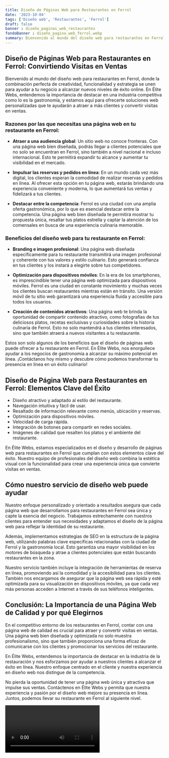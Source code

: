 ```yaml
---
title: Diseño de Páginas Web para Restaurantes en Ferrol
date: '2023-10-04'
tags: ['Diseño web', 'Restaurantes', 'Ferrol']
draft: false
banner : diseño_paginas_web_restaurantes
fondoBanner : diseño_pagina_web_ferrol.webp
summary: Bienvenido al mundo del diseño web para restaurantes en Ferrol, donde la combinación perfecta de creatividad, funcionalidad y estrategia se unen para ayudar a tu negocio a alcanzar nuevos niveles de éxito online. En Élite Webs, entendemos la importancia de destacar en una industria competitiva como lo es la gastronomía, y estamos aquí para ofrecerte soluciones web personalizadas que te ayudarán a atraer a más clientes y convertir visitas en ventas.
---
```


## Diseño de Páginas Web para Restaurantes en Ferrol: Convirtiendo Visitas en Ventas

Bienvenido al mundo del diseño web para restaurantes en Ferrol, donde la combinación perfecta de creatividad, funcionalidad y estrategia se unen para ayudar a tu negocio a alcanzar nuevos niveles de éxito online. En Élite Webs, entendemos la importancia de destacar en una industria competitiva como lo es la gastronomía, y estamos aquí para ofrecerte soluciones web personalizadas que te ayudarán a atraer a más clientes y convertir visitas en ventas.

### Razones por las que necesitas una página web en tu restaurante en Ferrol:

- **Atraer a una audiencia global**: Un sitio web no conoce fronteras. Con una página web bien diseñada, podrás llegar a clientes potenciales que no solo se encuentran en Ferrol, sino también a nivel nacional e incluso internacional. Esto te permitirá expandir tu alcance y aumentar tu visibilidad en el mercado.

- **Impulsar las reservas y pedidos en línea**: En un mundo cada vez más digital, los clientes esperan la comodidad de realizar reservas y pedidos en línea. Al ofrecer esta opción en tu página web, estarás brindando una experiencia conveniente y moderna, lo que aumentará tus ventas y fidelizará a tus clientes.

- **Destacar entre la competencia**: Ferrol es una ciudad con una amplia oferta gastronómica, por lo que es esencial destacar entre la competencia. Una página web bien diseñada te permitirá mostrar tu propuesta única, resaltar tus platos estrella y captar la atención de los comensales en busca de una experiencia culinaria memorable.

### Beneficios del diseño web para tu restaurante en Ferrol:

- **Branding e imagen profesional**: Una página web diseñada específicamente para tu restaurante transmitirá una imagen profesional y coherente con tus valores y estilo culinario. Esto generará confianza en tus clientes y los instará a elegirte sobre tus competidores.

- **Optimización para dispositivos móviles**: En la era de los smartphones, es imprescindible tener una página web optimizada para dispositivos móviles. Ferrol es una ciudad en constante movimiento y muchas veces los clientes buscan restaurantes mientras están en tránsito. Una versión móvil de tu sitio web garantizará una experiencia fluida y accesible para todos los usuarios.

- **Creación de contenidos atractivos**: Una página web te brinda la oportunidad de compartir contenido atractivo, como fotografías de tus deliciosos platos, recetas exclusivas y curiosidades sobre la historia culinaria de Ferrol. Esto no solo mantendrá a tus clientes interesados, sino que también atraerá a nuevos visitantes a tu restaurante.

Estos son solo algunos de los beneficios que el diseño de páginas web puede ofrecer a tu restaurante en Ferrol. En Élite Webs, nos enorgullece ayudar a los negocios de gastronomía a alcanzar su máximo potencial en línea. ¡Contáctanos hoy mismo y descubre cómo podemos transformar tu presencia en línea en un éxito culinario!

<GifSeo />

<Cta />

## Diseño de Página Web para Restaurantes en Ferrol: Elementos Clave del Éxito

- Diseño atractivo y adaptado al estilo del restaurante.
- Navegación intuitiva y fácil de usar.
- Resaltado de información relevante como menús, ubicación y reservas.
- Optimización para dispositivos móviles.
- Velocidad de carga rápida.
- Integración de botones para compartir en redes sociales.
- Imágenes de calidad que resalten los platos y el ambiente del restaurante.

En Élite Webs, estamos especializados en el diseño y desarrollo de páginas web para restaurantes en Ferrol que cumplan con estos elementos clave del éxito. Nuestro equipo de profesionales del diseño web combina la estética visual con la funcionalidad para crear una experiencia única que convierte visitas en ventas.

## Cómo nuestro servicio de diseño web puede ayudar

Nuestro enfoque personalizado y orientado a resultados asegura que cada página web que desarrollamos para restaurantes en Ferrol sea única y capte la esencia del negocio. Trabajamos estrechamente con nuestros clientes para entender sus necesidades y adaptamos el diseño de la página web para reflejar la identidad de su restaurante.

Además, implementamos estrategias de SEO en la estructura de la página web, utilizando palabras clave específicas relacionadas con la ciudad de Ferrol y la gastronomía local. Esto garantiza una mayor visibilidad en los motores de búsqueda y atrae a clientes potenciales que están buscando restaurantes en la zona.

Nuestro servicio también incluye la integración de herramientas de reserva en línea, promoviendo así la comodidad y la accesibilidad para los clientes. También nos encargamos de asegurar que la página web sea rápida y esté optimizada para su visualización en dispositivos móviles, ya que cada vez más personas acceden a Internet a través de sus teléfonos inteligentes.

## Conclusión: La Importancia de una Página Web de Calidad y por qué Elegirnos

En el competitivo entorno de los restaurantes en Ferrol, contar con una página web de calidad es crucial para atraer y convertir visitas en ventas. Una página web bien diseñada y optimizada no solo muestra profesionalismo, sino que también proporciona una forma eficaz de comunicarse con los clientes y promocionar los servicios del restaurante.

En Élite Webs, entendemos la importancia de destacar en la industria de la restauración y nos esforzamos por ayudar a nuestros clientes a alcanzar el éxito en línea. Nuestro enfoque centrado en el cliente y nuestra experiencia en diseño web nos distingue de la competencia.

No pierda la oportunidad de tener una página web única y atractiva que impulse sus ventas. Contáctenos en Élite Webs y permita que nuestra experiencia y pasión por el diseño web mejore su presencia en línea. Juntos, podemos llevar su restaurante en Ferrol al siguiente nivel.

<Video />

<CtaBot job='Restaurantes' city='Ferrol'/>

<Gmaps query='Ferrol+españa+maps' />
